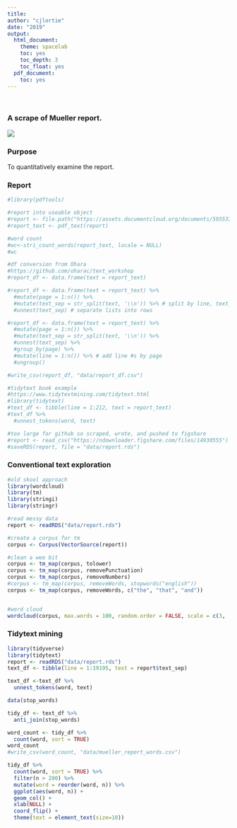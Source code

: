 ```yaml
---
title:
author: "cjlortie"
date: "2019"
output:
  html_document:
    theme: spacelab
    toc: yes
    toc_depth: 3
    toc_float: yes
  pdf_document:
    toc: yes
---
```

<br>  

### A scrape of Mueller report.  

![](./mr.jpeg)   

### Purpose
To quantitatively examine the report.  

### Report
```r
#library(pdftools)

#report into useable object
#report <- file.path("https://assets.documentcloud.org/documents/5955379/Redacted-Mueller-Report.pdf")
#report_text <- pdf_text(report)

#word count
#wc<-stri_count_words(report_text, locale = NULL)
#wc

#df conversion from Ohara
#https://github.com/oharac/text_workshop
#report_df <- data.frame(text = report_text) 

#report_df <- data.frame(text = report_text) %>%
  #mutate(page = 1:n()) %>%
  #mutate(text_sep = str_split(text, '\\n')) %>% # split by line, text_set=lists of lines 
  #unnest(text_sep) # separate lists into rows

#report_df <- data.frame(text = report_text) %>%
  #mutate(page = 1:n()) %>%
  #mutate(text_sep = str_split(text, '\\n')) %>%
  #unnest(text_sep) %>%
  #group_by(page) %>%
  #mutate(line = 1:n()) %>% # add line #s by page
  #ungroup()

#write_csv(report_df, "data/report_df.csv")

#tidytext book example
#https://www.tidytextmining.com/tidytext.html
#library(tidytext)
#text_df <- tibble(line = 1:212, text = report_text)
#text_df %>%
  #unnest_tokens(word, text)

#too large for github so scraped, wrote, and pushed to figshare  
#report <- read_csv("https://ndownloader.figshare.com/files/14930555")
#saveRDS(report, file = "data/report.rds")

```


### Conventional text exploration  
```r
#old skool approach
library(wordcloud)
library(tm)
library(stringi)
library(stringr)

#read messy data
report <- readRDS("data/report.rds")

#create a corpus for tm
corpus <- Corpus(VectorSource(report))

#clean a wee bit
corpus <- tm_map(corpus, tolower)
corpus <- tm_map(corpus, removePunctuation)
corpus <- tm_map(corpus, removeNumbers)
#corpus <- tm_map(corpus, removeWords, stopwords("english"))
corpus <- tm_map(corpus, removeWords, c("the", "that", "and"))


#word cloud
wordcloud(corpus, max.words = 100, random.order = FALSE, scale = c(3, .7))

```

### Tidytext mining  
```r
library(tidyverse)
library(tidytext)
report <- readRDS("data/report.rds")
text_df <- tibble(line = 1:19195, text = report$text_sep)

text_df <-text_df %>%
  unnest_tokens(word, text)

data(stop_words)

tidy_df <- text_df %>%
  anti_join(stop_words)

word_count <- tidy_df %>%
  count(word, sort = TRUE) 
word_count
#write_csv(word_count, "data/mueller_report_words.csv")

tidy_df %>%
  count(word, sort = TRUE) %>%
  filter(n > 200) %>%
  mutate(word = reorder(word, n)) %>%
  ggplot(aes(word, n)) +
  geom_col() +
  xlab(NULL) +
  coord_flip() +
  theme(text = element_text(size=10))

```

